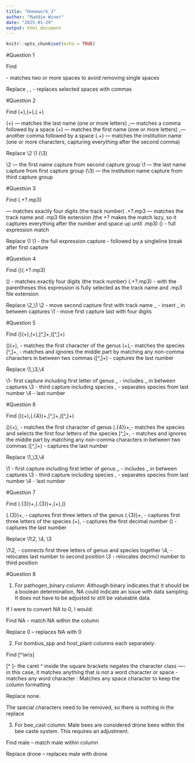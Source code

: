 ```yaml
---
title: "Homework_3"
author: "Maddie Winer"
date: "2025-01-29"
output: html_document
---
```


```r
knitr::opts_chunk$set(echo = TRUE)
```


#Question 1

Find \s{2,}

\s{2,} - matches two or more spaces to avoid removing single spaces

Replace ,
, - replaces selected spaces with commas

#Question 2
 
 Find (\w+),\s(\w+),\s(.+)
 
 (\w+) — matches the last name (one or more letters)
,\s — matches a comma followed by a space
(\w+) — matches the first name (one or more letters)
,\s — another comma followed by a space
(.+) — matches the institution name (one or more characters, capturing everything after the second comma)

Replace \2 \1 (\3)

\2 — the first name capture from second capture group
\1 — the last name capture from first capture group
(\3) — the institution name capture from third capture group

#Question 3

Find (\d{4}.+?\.mp3)

\d{4} — matches exactly four digits (the track number)
.+?\.mp3 — matches the track name and .mp3 file extension (the +? makes the match lazy, so it captures everything after the number and space up until .mp3)
() - full expression match

Replace \1\n
\1 - the full expression capture
\n - followed by a singleline break after first capture

#Question 4

Find (\d{4})(.+?\.mp3)

(\d{4}) - matches exactly four digits (the track number)
(.+?\.mp3) - with the parentheses this expression is fully selected as the track name and .mp3 file extension

Replace \2_\1
\2 - move second capture first with track name
_ - insert _ in between captures
\1 - move first capture last with four digits

#Question 5

Find (\w)(\w+),(\w+),[^,]+,([^,]+)

(\w)(\w+), - matches the first character of the genus 
(\w+),- matches the species
[^,]+, - matches and ignores the middle part by matching any non-comma characters in between two commas
([^,]+) - captures the last number 

Replace \1_\3,\4

\1- first capture including first letter of genus
_ - includes _ in between captures
\3 - third capture including species
, - separates species from last number
\4 - last number

#Question 6

Find (\w)(\w+),(.{4})\w+,[^,]+,([^,]+)

(\w)(\w+), - matches the first character of genus
(.{4})\w+,- matches the species and selects the first four letters of the species
[^,]+, - matches and ignores the middle part by matching any non-comma characters in between two commas
([^,]+) - captures the last number

Replace \1_\3,\4

\1 - first capture including first letter of genus
_ - includes _ in between captures
\3 - third capture including species
, - separates species from last number
\4 - last number

#Question 7

Find (.{3})\w+,(.{3})\w+,(\d.+),(\d+)

(.{3})\w+, - captures first three letters of the genus
(.{3})\w+, - captures first three letters of the species
(\d.+), - captures the first decimal number
(\d+) - captures the last number

Replace \1\2, \4, \3

\1\2, - connects first three letters of genus and species together
\4, - relocates last number to second position
\3 - relocates decimcl number to third position

#Question 8

1) For pathogen_binary column:
Although binary indicates that it should be a boolean determination, NA could indicate an issue with data sampling. It does not have to be adjusted to still be valueable data.

If I were to convert NA to 0, I would:

Find NA -- match NA within the column

Replace 0 -- replaces NA with 0

2) For bombus_spp and host_plant columns each separately:

Find [^\w\s]

[^  ]- the caret ^ inside the square brackets negates the character class
          ---- in this case, it matches anything that is not a word character or space
\w - matches any word character 
\s: Matches any space character to keep the column formatting

Replace none. 

The special characters need to be removed, so there is nothing in the replace

3) For bee_cast column:
Male bees are considered drone bees within the bee caste system. This requires an adjustment. 

Find male -- match male within column

Replace drone -- replaces male with drone




